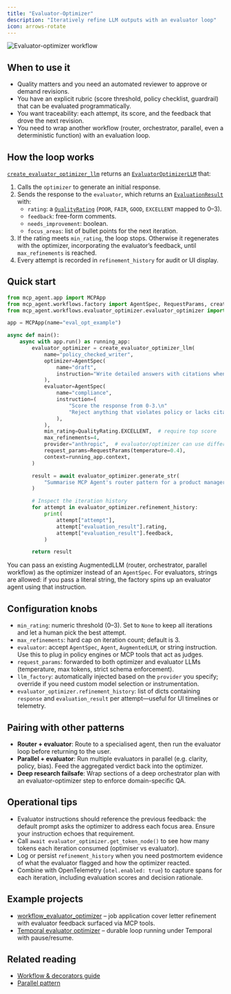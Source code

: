 ```yaml
---
title: "Evaluator-Optimizer"
description: "Iteratively refine LLM outputs with an evaluator loop"
icon: arrows-rotate
---
```


![Evaluator-optimizer workflow](/images/evaluator-optimizer-workflow.png)

## When to use it

- Quality matters and you need an automated reviewer to approve or demand revisions.
- You have an explicit rubric (score threshold, policy checklist, guardrail) that can be evaluated programmatically.
- You want traceability: each attempt, its score, and the feedback that drove the next revision.
- You need to wrap another workflow (router, orchestrator, parallel, even a deterministic function) with an evaluation loop.

## How the loop works

[`create_evaluator_optimizer_llm`](https://github.com/lastmile-ai/mcp-agent/blob/main/src/mcp_agent/workflows/factory.py#L436) returns an [`EvaluatorOptimizerLLM`](https://github.com/lastmile-ai/mcp-agent/blob/main/src/mcp_agent/workflows/evaluator_optimizer/evaluator_optimizer.py) that:

1. Calls the `optimizer` to generate an initial response.
2. Sends the response to the `evaluator`, which returns an [`EvaluationResult`](https://github.com/lastmile-ai/mcp-agent/blob/main/src/mcp_agent/workflows/evaluator_optimizer/evaluator_optimizer.py#L30) with:
   - `rating`: a [`QualityRating`](https://github.com/lastmile-ai/mcp-agent/blob/main/src/mcp_agent/workflows/evaluator_optimizer/evaluator_optimizer.py#L16) (`POOR`, `FAIR`, `GOOD`, `EXCELLENT` mapped to 0–3).
   - `feedback`: free-form comments.
   - `needs_improvement`: boolean.
   - `focus_areas`: list of bullet points for the next iteration.
3. If the rating meets `min_rating`, the loop stops. Otherwise it regenerates with the optimizer, incorporating the evaluator’s feedback, until `max_refinements` is reached.
4. Every attempt is recorded in `refinement_history` for audit or UI display.

## Quick start

```python
from mcp_agent.app import MCPApp
from mcp_agent.workflows.factory import AgentSpec, RequestParams, create_evaluator_optimizer_llm
from mcp_agent.workflows.evaluator_optimizer.evaluator_optimizer import QualityRating

app = MCPApp(name="eval_opt_example")

async def main():
    async with app.run() as running_app:
        evaluator_optimizer = create_evaluator_optimizer_llm(
            name="policy_checked_writer",
            optimizer=AgentSpec(
                name="draft",
                instruction="Write detailed answers with citations when available.",
            ),
            evaluator=AgentSpec(
                name="compliance",
                instruction=(
                    "Score the response from 0-3.\n"
                    "Reject anything that violates policy or lacks citations."
                ),
            ),
            min_rating=QualityRating.EXCELLENT,  # require top score
            max_refinements=4,
            provider="anthropic",  # evaluator/optimizer can use different providers internally
            request_params=RequestParams(temperature=0.4),
            context=running_app.context,
        )

        result = await evaluator_optimizer.generate_str(
            "Summarise MCP Agent's router pattern for a product manager."
        )

        # Inspect the iteration history
        for attempt in evaluator_optimizer.refinement_history:
            print(
                attempt["attempt"],
                attempt["evaluation_result"].rating,
                attempt["evaluation_result"].feedback,
            )

        return result
```

You can pass an existing AugmentedLLM (router, orchestrator, parallel workflow) as the optimizer instead of an `AgentSpec`. For evaluators, strings are allowed: if you pass a literal string, the factory spins up an evaluator agent using that instruction.

## Configuration knobs

- `min_rating`: numeric threshold (0–3). Set to `None` to keep all iterations and let a human pick the best attempt.
- `max_refinements`: hard cap on iteration count; default is 3.
- `evaluator`: accept `AgentSpec`, `Agent`, `AugmentedLLM`, or string instruction. Use this to plug in policy engines or MCP tools that act as judges.
- `request_params`: forwarded to both optimizer and evaluator LLMs (temperature, max tokens, strict schema enforcement).
- `llm_factory`: automatically injected based on the `provider` you specify; override if you need custom model selection or instrumentation.
- `evaluator_optimizer.refinement_history`: list of dicts containing `response` and `evaluation_result` per attempt—useful for UI timelines or telemetry.

## Pairing with other patterns

- **Router + evaluator**: Route to a specialised agent, then run the evaluator loop before returning to the user.
- **Parallel + evaluator**: Run multiple evaluators in parallel (e.g. clarity, policy, bias). Feed the aggregated verdict back into the optimizer.
- **Deep research failsafe**: Wrap sections of a deep orchestrator plan with an evaluator-optimizer step to enforce domain-specific QA.

## Operational tips

- Evaluator instructions should reference the previous feedback: the default prompt asks the optimizer to address each focus area. Ensure your instruction echoes that requirement.
- Call `await evaluator_optimizer.get_token_node()` to see how many tokens each iteration consumed (optimiser vs evaluator).
- Log or persist `refinement_history` when you need postmortem evidence of what the evaluator flagged and how the optimizer reacted.
- Combine with OpenTelemetry (`otel.enabled: true`) to capture spans for each iteration, including evaluation scores and decision rationale.

## Example projects

- [workflow_evaluator_optimizer](https://github.com/lastmile-ai/mcp-agent/tree/main/examples/workflows/workflow_evaluator_optimizer) – job application cover letter refinement with evaluator feedback surfaced via MCP tools.
- [Temporal evaluator optimizer](https://github.com/lastmile-ai/mcp-agent/tree/main/examples/temporal/evaluator_optimizer.py) – durable loop running under Temporal with pause/resume.

## Related reading

- [Workflow & decorators guide](/mcp-agent-sdk/core-components/workflows)
- [Parallel pattern](/mcp-agent-sdk/effective-patterns/map-reduce)
